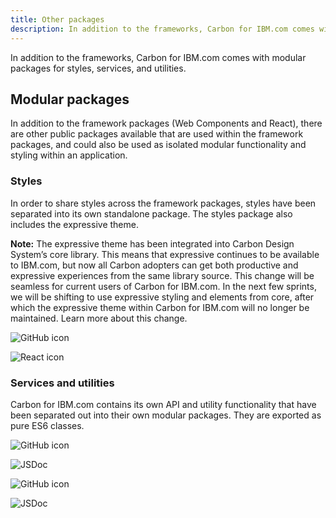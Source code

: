 ```yaml
---
title: Other packages
description: In addition to the frameworks, Carbon for IBM.com comes with modular packages for styles, services, and utilities.
---
```



<PageDescription>

In addition to the frameworks, Carbon for IBM.com comes with modular packages for styles, services, and utilities.

</PageDescription>

## Modular packages

In addition to the framework packages (<Link to="/developing/frameworks/web-components">Web Components</Link> and <Link to="/developing/frameworks/react">React</Link>),
there are other public packages available that are used within the framework packages, and could also be used as
isolated modular functionality and styling within an application.

### Styles

In order to share styles across the framework packages, styles have been separated into its own standalone package. The
styles package also includes the <Link to="/guidelines/expressive-theme">expressive theme</Link>.

<InlineNotification>

**Note:** The expressive theme has been integrated into Carbon Design System’s core library. This means that expressive
continues to be available to IBM.com, but now all Carbon adopters can get both productive and expressive experiences
from the same library source. This change will be seamless for current users of Carbon for IBM.com. In the next few
sprints, we will be shifting to use expressive styling and elements from core, after which the expressive theme within
Carbon for IBM.com will no longer be maintained. <Link to="/help/expressive-update">Learn more about this change</Link>.

</InlineNotification>

<Row className="resource-card-group">

<Column colMd={4} colLg={4} noGutterSm>
<ResourceCard
  subTitle="Carbon for IBM.com Styles"
  href="https://github.com/carbon-design-system/carbon-for-ibm-dotcom/tree/main/packages/styles"
>

![GitHub icon](./../../../images/icon/github-icon.svg)

</ResourceCard>
</Column>

<Column colMd={4} colLg={4} noGutterSm>
<ResourceCard
  subTitle="Carbon Expressive Theme"
  href="https://carbon-expressive.mybluemix.net"
>

![React icon](./../../../images/icon/react-icon.svg)

</ResourceCard>
</Column>
</Row>

### Services and utilities

Carbon for IBM.com contains its own API and utility functionality that have been separated out into their own modular
packages. They are exported as pure ES6 classes.

<Row className="resource-card-group">

<Column colMd={4} colLg={4} noGutterSm>
<ResourceCard
  subTitle="Carbon for IBM.com Services"
  href="https://github.com/carbon-design-system/carbon-for-ibm-dotcom/tree/main/packages/services"
>

![GitHub icon](./../../../images/icon/github-icon.svg)

</ResourceCard>
</Column>

<Column colMd={4} colLg={4} noGutterSm>
<ResourceCard
  subTitle="Services API Documentation"
  href="https://ibmdotcom-services.mybluemix.net"
>

![JSDoc](./../../../images/icon/js_logo.svg)

</ResourceCard>
</Column>

<Column colMd={4} colLg={4} noGutterSm>
<ResourceCard
  subTitle="Carbon for IBM.com Utilities"
  href="https://github.com/carbon-design-system/carbon-for-ibm-dotcom/tree/main/packages/utilities"
>

![GitHub icon](./../../../images/icon/github-icon.svg)

</ResourceCard>
</Column>

<Column colMd={4} colLg={4} noGutterSm>
<ResourceCard
  subTitle="Utilities API Documentation"
  href="https://ibmdotcom-utilities.mybluemix.net"
>

![JSDoc](./../../../images/icon/js_logo.svg)

</ResourceCard>
</Column>
  
</Row>
